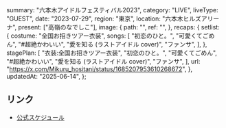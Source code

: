   summary: "六本木アイドルフェスティバル2023",
  category: "LIVE",
  liveType: "GUEST",
  date: "2023-07-29",
  region: "東京",
  location: "六本木ヒルズアリーナ",
  present: ["高嶺のなでしこ"],
  image: {
    path: "",
    ref: "",
  },
  recaps: {
    setlist: {
      costume: "全国お招きツアー衣装",
      songs: [
        "初恋のひと。",
        "可愛くてごめん",
        "#超絶かわいい",
        "愛を知る (ラストアイドル cover)",
        "ファンサ",
      ],
    },
    stagePlan: [
      "衣装:全国お招きツアー衣装",
      "初恋のひと。",
      "可愛くてごめん",
      "#超絶かわいい",
      "愛を知る (ラストアイドル cover)",
      "ファンサ",
    ],
    url: "https://x.com/Mikuru_hositani/status/1685207953610268672",
  },
  updatedAt: "2025-06-14",
};

## リンク

- [公式スケジュール](https://takanenonadeshiko.jp/?p=1082)
